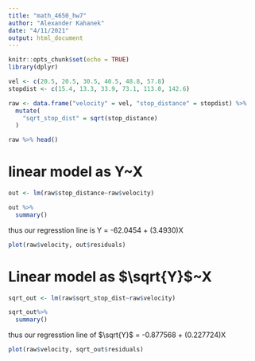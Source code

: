 ```yaml
---
title: "math_4650_hw7"
author: "Alexander Kahanek"
date: "4/11/2021"
output: html_document
---
```


```r
knitr::opts_chunk$set(echo = TRUE)
library(dplyr)
```

```r
vel <- c(20.5, 20.5, 30.5, 40.5, 48.8, 57.8)
stopdist <- c(15.4, 13.3, 33.9, 73.1, 113.0, 142.6)

raw <- data.frame("velocity" = vel, "stop_distance" = stopdist) %>% 
  mutate(
    "sqrt_stop_dist" = sqrt(stop_distance)
  )

raw %>% head()
```

# linear model as Y~X

```r
out <- lm(raw$stop_distance~raw$velocity)

out %>% 
  summary()
```

thus our regresstion line is Y = -62.0454 + (3.4930)X

```r
plot(raw$velocity, out$residuals)
```

# Linear model as $\sqrt{Y}$~X

```r
sqrt_out <- lm(raw$sqrt_stop_dist~raw$velocity) 

sqrt_out%>% 
  summary()
```

thus our regresstion line of $\sqrt{Y}$ = -0.877568 + (0.227724)X



```r
plot(raw$velocity, sqrt_out$residuals)
```
